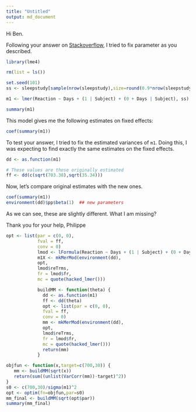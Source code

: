 ```yaml
---
title: "Untitled"
output: md_document
---
```


Hi Ben.

Following your answer on [Stackoverflow](http://stackoverflow.com/questions/39718754/fixing-variance-values-in-lme4), I tried to fix parameter as you described.

```r
library(lme4)

rm(list = ls())

set.seed(101)
ss <- sleepstudy[sample(nrow(sleepstudy),size=round(0.9*nrow(sleepstudy))),]

m1 <- lmer(Reaction ~ Days + (1 | Subject) + (0 + Days | Subject), ss)

summary(m1)

```

This model gives me the following estimates on fixed effects:

```r
coef(summary(m1))
```

To test your answer, I tried to fix the estimated variances of `m1`. Doing this, I was expecting to find exactly the same estimates on the fixed effects.

```r
dd <- as.function(m1)

# These values are those originally estimated
ff <- dd(c(sqrt(703.38),sqrt(35.34)))
```

Now, let's compare original estimates with the new ones.

```r
coef(summary(m1))
environment(dd)$pp$beta(1)  ## new parameters
```

As we can see, these are slightly different. What I am missing?

Thank you for your help,
Philippe

```r
opt <- list(par = c(0, 0),
            fval = ff,
            conv = 0)
            lmod <- lFormula(Reaction ~ Days + (1 | Subject) + (0 + Days | Subject), ss)
            m1X <- mkMerMod(environment(dd),
            opt,
            lmod$reTrms,
            fr = lmod$fr,
            mc = quote(hacked_lmer()))

            buildMM <- function(theta) {
              dd <- as.function(m1)
              ff <- dd(theta)
              opt <- list(par = c(0, 0),
              fval = ff,
              conv = 0)
              mm <- mkMerMod(environment(dd),
              opt,
              lmod$reTrms,
              fr = lmod$fr,
              mc = quote(hacked_lmer()))
              return(mm)
            }

objfun <- function(x,target=c(700,30)) {
   mm <- buildMM(sqrt(x))
   return(sum((unlist(VarCorr(mm))-target)^2))
}
s0 <- c(700,30)/sigma(m1)^2
opt <- optim(fn=objfun,par=s0)
mm_final <- buildMM(sqrt(opt$par))
summary(mm_final)
```

